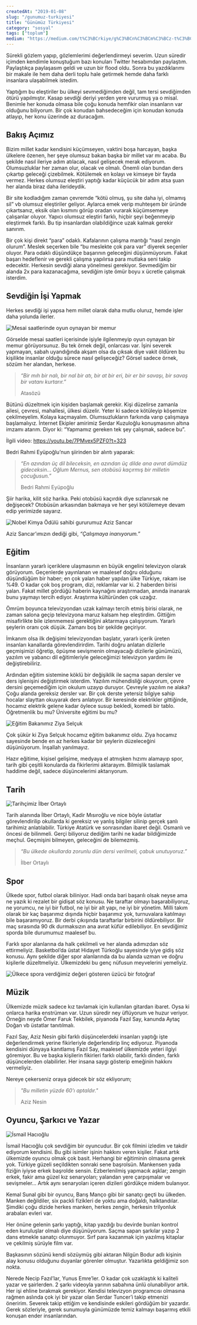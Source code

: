 ```yaml
---
createdAt: "2019-01-08"
slug: "/gunumuz-turkiyesi"
title: "Günümüz Türkiyesi"
category: "sosyal"
tags: ["toplum"]
medium: "https://medium.com/t%C3%BCrkiye/g%C3%BCn%C3%BCm%C3%BCz-t%C3%BCrkiyesi-46bd7a8c69f6"
---
```


Sürekli gözlem yapıp, gözlemlerimi değerlendirmeyi severim. Uzun süredir içimden kendimle konuştuğum bazı konuları Twitter hesabımdan paylaştım. Paylaştıkça paylaşasım geldi ve uzun bir flood oldu. Sonra bu yazdıklarımı bir makale ile hem daha derli toplu hale getirmek hemde daha farklı insanlara ulaşabilmek istedim.

Yaptığım bu eleştiriler bu ülkeyi sevmediğimden değil, tam tersi sevdiğimden ötürü yapılmıştır. Kasap sevdiği deriyi yerden yere vururmuş ya o misal. Benimle her konuda olmasa bile çoğu konuda hemfikir olan insanların var olduğunu biliyorum. Bir çok konudan bahsedeceğim için konudan konuda atlayıp, her konu üzerinde az duracağım.

## Bakış Açımız

Bizim millet kadar kendisini küçümseyen, vaktini boşa harcayan, başka ülkelere özenen, her şeye olumsuz bakan başka bir millet var mı acaba. Bu şekilde nasıl ileriye adım atılacak, nasıl gelişecek merak ediyorum. Olumsuzluklar her zaman olur, olacak ve olmalı. Önemli olan bundan ders çıkartıp geleceği çizebilmek. Kötülemek en kolayı ve kimseye bir fayda vermez. Herkes olumsuz eleştiri yaptığı kadar küçücük bir adım atsa şuan her alanda biraz daha ilerideydik.

Bir site kodladığım zaman çevremde “kötü olmuş, şu site daha iyi, olmamış sil” vb olumsuz eleştiriler geliyor. Aylarca emek verip muhteşem bir üründe çıkartsanız, eksik olan kısmını görüp oradan vurarak küçümsemeye çalışanlar oluyor. Yapıcı olumsuz eleştiri farklı, hiçbir şeyi beğenmeyip eleştirmek farklı. Bu tip insanlardan olabildiğince uzak kalmak gerekir sanırım.

Bir çok kişi direkt “para” odaklı. Kafalarının çalışma mantığı “nasıl zengin olurum”. Meslek seçerken bile “bu meslekte çok para var” diyerek seçenler oluyor. Para odaklı düşündükçe başarının geleceğini düşünmüyorum. Fakat başarı hedeflenir ve gerekli çalışma yapılırsa para mutlaka seni takip edecektir. Herkesin sevdiği alana yönelmesi gerekiyor. Sevmediğim bir alanda 2x para kazanacağıma, sevdiğim işte ömür boyu x ücretle çalışmak isterdim.

## Sevdiğin İşi Yapmak

Herkes sevdiği işi yapsa hem millet olarak daha mutlu oluruz, hemde işler daha yolunda ilerler.

![Mesai saatlerinde oyun oynayan bir memur](/blog/2019-01-08/memur.jpeg)

Görselde mesai saatleri içerisinde işiyle ilgilenmeyip oyun oynayan bir memur görüyorsunuz. Bu tek örnek değil, onlarcası var. İşini severek yapmayan, sabah uyandığında akşam olsa da çıksak diye vakit öldüren bu kişilikte insanlar olduğu sürece nasıl gelişeceğiz? Görsel sadece örnek, sözüm her alandan, herkese.

> _“Bir mıh bir nalı, bir nal bir atı, bir at bir eri, bir er bir savaşı, bir savaş bir vatanı kurtarır.”_
>
> Atasözü

Bütünü düzeltmek için kişiden başlamak gerekir. Kişi düzelirse zamanla ailesi, çevresi, mahallesi, ülkesi düzelir.
Yeter ki sadece kötüleyip köşemize çekilmeyelim. Kolaya kaçmayalım. Olumsuzlukların farkında varıp çalışmaya başlamalıyız. İnternet Ekipler amirimiz Serdar Kuzuloğlu konuşmasının altına imzamı atarım. Diyor ki: “Yapmamız gereken tek şey çalışmak, sadece bu”.

İlgili video: <a href="https://youtu.be/7PMvex5PZF0?t=323" target="_blank" rel="noreferrer noopener">https://youtu.be/7PMvex5PZF0?t=323</a>

Bedri Rahmi Eyüpoğlu’nun şiirinden bir alıntı yaparak:

> _“En azından üç dil bileceksin, en azından üç dilde ana avrat dümdüz gideceksin…
> Oğlum Mernus, sen otobüsü kaçırmış bir milletin çocuğusun.”_
>
> Bedri Rahmi Eyüpoğlu

Şiir harika, kilit söz harika. Peki otobüsü kaçırdık diye sızlanırsak ne değişecek? Otobüsün arkasından bakmaya ve her şeyi kötülemeye devam edip yerimizde sayarız.

![Nobel Kimya Ödülü sahibi gururumuz Aziz Sancar](/blog/2019-01-08/aziz-sancar.jpeg)

Aziz Sancar’ımızın dediği gibi, _“Çalışmaya inanıyorum.”_

## Eğitim

İnsanların yararlı içeriklere ulaşmasının en büyük engelini televizyon olarak görüyorum. Geçenlerde yayınlanan ve maalesef doğru olduğunu düşündüğüm bir haber; en çok yalan haber yapılan ülke Türkiye, rakam ise %49. O kadar çok boş program, dizi, reklamlar var ki. 2 haberden birisi yalan. Fakat millet gördüğü haberin kaynağını araştırmadan, anında inanarak bunu yaymayı tercih ediyor. Araştırma kültüründen çok uzağız.

Ömrüm boyunca televizyondan uzak kalmayı tercih etmiş birisi olarak, ne zaman salona geçip televizyona maruz kalsam hep eleştirdim. Gittiğim misafirlikte bile izlenmemesi gerektiğini aktarmaya çalışıyorum. Yararlı şeylerin oranı çok düşük. Zamanı boş bir şekilde geçiriyor.

İmkanım olsa ilk değişimi televizyondan başlatır, yararlı içerik üreten insanları kanallarda görevlendirirdim. Tarihi doğru anlatan dizilerle geçmişimizi öğretip, öpüşme sevişmenin olmayacağı dizilerle günümüzü, yazılım ve yabancı dil eğitimleriyle geleceğimizi televizyon yardımı ile değiştirebiliriz.

Ardından eğitim sistemine köklü bir değişiklik ile saçma sapan dersler ve ders işlenişini değiştirmek isterdim. Yazılım mühendisliği okuyorum, çevre dersini geçemediğim için okulum uzayıp duruyor. Çevreyle yazılım ne alaka? Çoğu alanda gereksiz dersler var. Bir çok derste yetersiz bilgiye sahip hocalar slayttan okuyarak ders anlatıyor. Bir keresinde elektrikler gittiğinde, hocamız elektrik gelene kadar öylece susup bekledi, komedi bir tablo. Öğretmenlik bu mu? Üniversite eğitimi bu mu?

![Eğitim Bakanımız Ziya Selçuk](/blog/2019-01-08/ziya-selcuk.jpeg)

Çok şükür ki Ziya Selçuk hocamız eğitim bakanımız oldu. Ziya hocamız sayesinde bende en az herkes kadar bir şeylerin düzeleceğini düşünüyorum. İnşallah yanılmayız.

Hazır eğitime, kişisel gelişime, medyaya el atmışken hızımı alamayıp spor, tarih gibi çeşitli konularda da fikirlerimi aktarayım. Bilmişlik taslamak haddime değil, sadece düşüncelerimi aktarıyorum.

## Tarih

![Tarihçimiz İlber Ortaylı](/blog/2019-01-08/ilber-ortayli.jpeg)

Tarih alanında İlber Ortaylı, Kadir Mısıroğlu ve nice böyle üstatlar görevlendirilip okullarda ki gereksiz ve yanlış bilgiler silinip gerçek şanlı tarihimiz anlatılabilir. Türkiye Atatürk ve sonrasından ibaret değil. Osmanlı ve öncesi de bilinmeli.
Gerçi biliyoruz dediğim tarihi ne kadar bildiğimizde meçhul. Geçmişini bilmeyen, geleceğini de bilemezmiş.

> _“Bu ülkede okullarda zorunlu dün dersi verilmeli, çabuk unutuyoruz.”_
>
> İlber Ortaylı

## Spor

Ülkede spor, futbol olarak biliniyor. Hadi onda bari başarılı olsak neyse ama ne yazık ki rezalet bir gidişat söz konusu. Ne taraftar olmayı başarabiliyoruz, ne yorumcu, ne iyi bir futbol, ne iyi bir alt yapı, ne iyi bir yönetim. Milli takım olarak bir kaç başarımız dışında hiçbir başarımız yok, turnuvalara katılmayı bile başaramıyoruz. Bir derbi çıkışında taraftarlar birbirini öldürebiliyor. Bir maç sırasında 90 dk durmaksızın ana avrat küfür edilebiliyor. En sevdiğimiz sporda bile durumumuz maalesef bu.

Farklı spor alanlarına da halk çekilmeli ve her alanda adımızdan söz ettirmeliyiz. Basketbol’da üstat Hidayet Türkoğlu sayesinde iyiye gidiş söz konusu. Aynı şekilde diğer spor alanlarında da bu alanda uzman ve doğru kişilerle düzeltmeliyiz. Ülkemizdeki bu genç nüfusun meyvelerini yemeliyiz.

![Ülkece spora verdiğimiz değeri gösteren üzücü bir fotoğraf](/blog/2019-01-08/spor.jpeg)

## Müzik

Ülkemizde müzik sadece kız tavlamak için kullanılan gitardan ibaret. Oysa ki onlarca harika enstrüman var. Uzun süredir ney üflüyorum ve huzur veriyor. Örneğin neyde Ömer Faruk Tekbilek, piyanoda Fazıl Say, kanunda Aytaç Doğan vb üstatlar tanıtılmalı.

Fazıl Say, Aziz Nesin gibi farklı düşüncelerdeki insanları yaptığı işte değerlendirmek yerine fikirleriyle değerlendirip linç ediyoruz. Piyanoda kendisini dünyaya kanıtlamış Fazıl Say, maalesef ülkemizde yeteri ilgiyi göremiyor. Bu ve başka kişilerin fikirleri farklı olabilir, farklı dinden, farklı düşüncelerden olabilirler. Her insana saygı gösterip emeğinin hakkını vermeliyiz.

Nereye çekerseniz oraya gidecek bir söz ekliyorum;

> _"Bu milletin yüzde 60'ı aptaldır."_
>
> Aziz Nesin

## Oyuncu, Şarkıcı ve Yazar

![İsmail Hacıoğlu](/blog/2019-01-08/ismail-hacioglu.jpeg)

İsmail Hacıoğlu çok sevdiğim bir oyuncudur. Bir çok filmini izledim ve takdir ediyorum kendisini. Bu gibi isimler işinin hakkını veren kişiler. Fakat artık ülkemizde oyuncu olmak çok basit. Herhangi bir eğitiminin olmasına gerek yok. Türkiye güzeli seçildikten sonraki sene başrolsün. Mankensen yada fiziğin iyiyse erkek başrolde sensin. Ezberlenilmiş yapmacık aşklar; zengin erkek, fakir ama güzel kız senaryoları; yalandan yere çarpışmalar ve sevişmeler… Artık aynı senaryoları içeren dizileri gördükçe midem bulanıyor.

Kemal Sunal gibi bir oyuncu, Barış Manço gibi bir sanatçı geçti bu ülkeden. Manken değildiler, six packli fizikleri de yoktu ama doğaldı, halktandılar. Şimdiki çoğu dizide herkes manken, herkes zengin, herkesin trilyonluk arabaları evleri var.

Her önüne gelenin şarkı yaptığı, kitap yazdığı bu devirde bunları kontrol eden kuruluşlar olmalı diye düşünüyorum. Saçma sapan şarkılar yazıp 2 dans etmekle sanatçı olunmuyor. Sırf para kazanmak için yazılmış kitaplar ve çekilmiş sürüyle film var.

Başkasının sözünü kendi sözüymüş gibi aktaran Nilgün Bodur adlı kişinin alay konusu olduğunu duyanlar görenler olmuştur. Yazarlıkta geldiğimiz son nokta.

Nerede Necip Fazıl’lar, Yunus Emre’ler. O kadar çok uzaklaştık ki kaliteli yazar ve şairlerden. 2 şarkı videoyla yarının sabahına ünlü olunabiliyor artık. Her işi ehline bırakmak gerekiyor. Kendisi televizyon programcısı olmasına rağmen aslında çok iyi bir yazar olan Serdar Tuncer’i takip etmenizi öneririm. Severek takip ettiğim ve kendisinde eskileri gördüğüm bir yazardır. Gerek sözleriyle, gerek sunumuyla günümüzde temiz kalmayı başarmış etkili konuşan ender insanlarından.
